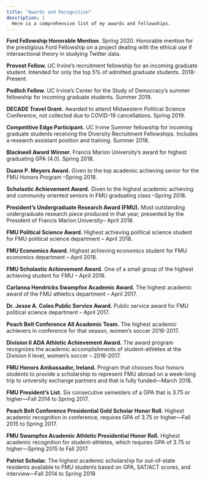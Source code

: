 ```yaml
---
title: "Awards and Recognition"
description: |
  Here is a comprehensive list of my awards and fellowships.
---
```



**Ford Fellowship Honorable Mention.** Spring 2020. Honorable mention for the prestigious Ford Fellowship on a project dealing with the ethical use if intersectional theory in studying Twitter data. 

**Provost Fellow.** UC Irvine’s recruitment fellowship for an incoming graduate student. Intended for only the top 5% of admitted graduate students. 2018-Present. 

**Podlich Fellow.** UC Irvine’s Center for the Study of Democracy’s summer fellowship for incoming graduate students. Summer 2019.

**DECADE Travel Grant.** Awarded to attend Midwestern Political Science Conference, not collected due to COVID-19 cancellations. Spring  2019.

**Competitive Edge Participant.** UC Irvine Summer fellowship for incoming graduate students receiving the Diversity Recruitment Fellowships. Includes a research assistant position and training. Summer 2018. 

**Blackwell Award Winner.** Francis Marion University’s award for highest graduating GPA (4.0). Spring 2018.

**Duane P. Meyers Award.** Given to the top academic achieving senior for the FMU Honors Program –Spring 2018. 

**Scholastic Achievement Award.** Given to the highest academic achieving and community oriented seniors in FMU graduating class –Spring 2018.

**President’s Undergraduate Research Award (FMU).** Most outstanding undergraduate research piece produced in that year, presented by the President of Francis Marion University– April 2018. 

**FMU Political Science Award.** Highest achieving political science student for FMU political science department – April 2018. 

**FMU Economics Award.** Highest achieving economics student for FMU economics department – April 2018. 

**FMU Scholastic Achievement Award.** One of a small group of the highest achieving student for FMU – April 2018.

**Carlanna Hendricks Swampfox Academic Award.** The highest academic award of the FMU athletics department – April 2017. 

**Dr. Jesse A. Coles Public Service Award.** Public service award for FMU political science department – April 2017. 

**Peach Belt Conference All Academic Team.** The highest academic achievers in conference for that season, women’s soccer 2016-2017. 

**Division II ADA Athletic Achievement Award.** The award program recognizes the academic accomplishments of student-athletes at the Division II level, women’s soccer – 2016-2017. 

**FMU Honors Ambassador, Ireland.** Program that chooses four honors students to provide a scholarship to represent FMU abroad on a week-long trip to university exchange partners and that is fully funded—March 2018. 

**FMU President’s List.** Six consecutive semesters of a GPA that is 3.75 or higher—Fall 2014 to Spring 2017. 

**Peach Belt Conference Presidential Gold Scholar Honor Roll.** Highest academic recognition in conference, requires GPA of 3.75 or higher—Fall 2015 to Spring 2017. 

**FMU Swampfox Academic Athletic Presidential Honor Roll.** Highest academic recognition for student-athletes, which requires GPA of 3.75 or higher—Spring 2015 to Fall 2017. 

**Patriot Scholar.** The highest academic scholarship for out-of-state residents available to FMU students based on GPA, SAT/ACT scores, and interview—Fall 2014 to Spring 2018

